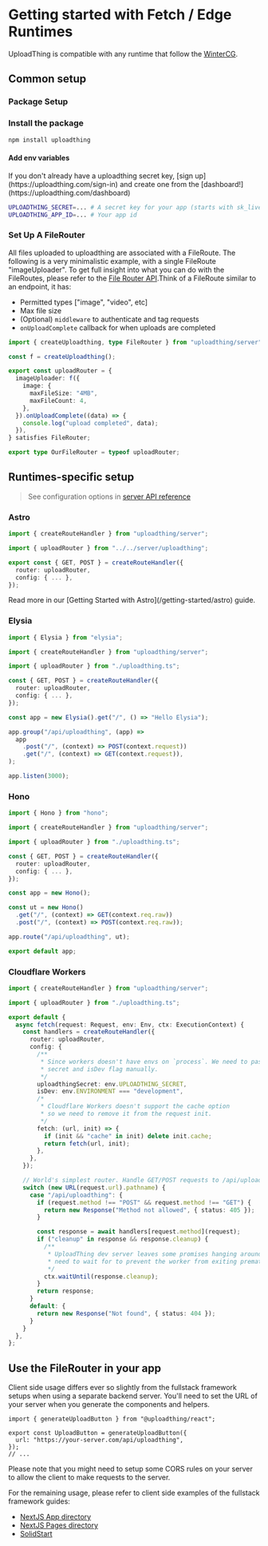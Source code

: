 
# Getting started with Fetch / Edge Runtimes

UploadThing is compatible with any runtime that follow the
[WinterCG](https://wintercg.org/).

## Common setup

### Package Setup

<Steps>

### Install the package


```sh npm2yarn
npm install uploadthing
```

#### Add env variables

<Callout>
  If you don't already have a uploadthing secret key, [sign
  up](https://uploadthing.com/sign-in) and create one from the
  [dashboard!](https://uploadthing.com/dashboard)
</Callout>

```bash copy
UPLOADTHING_SECRET=... # A secret key for your app (starts with sk_live_)
UPLOADTHING_APP_ID=... # Your app id
```

### Set Up A FileRouter

All files uploaded to uploadthing are associated with a FileRoute. The following
is a very minimalistic example, with a single FileRoute "imageUploader". To get
full insight into what you can do with the FileRoutes, please refer to the
[File Router API](/api-reference/server#file-routes).Think of a FileRoute
similar to an endpoint, it has:

- Permitted types ["image", "video", etc]
- Max file size
- (Optional) `middleware` to authenticate and tag requests
- `onUploadComplete` callback for when uploads are completed

```ts copy filename="uploadthing.ts"
import { createUploadthing, type FileRouter } from "uploadthing/server";

const f = createUploadthing();

export const uploadRouter = {
  imageUploader: f({
    image: {
      maxFileSize: "4MB",
      maxFileCount: 4,
    },
  }).onUploadComplete((data) => {
    console.log("upload completed", data);
  }),
} satisfies FileRouter;

export type OurFileRouter = typeof uploadRouter;
```

</Steps>

## Runtimes-specific setup

> See configuration options in
> [server API reference](/api-reference/server#createroutehandler)

### Astro

```ts filename="pages/api/uploadthing.ts"
import { createRouteHandler } from "uploadthing/server";

import { uploadRouter } from "../../server/uploadthing";

export const { GET, POST } = createRouteHandler({
  router: uploadRouter,
  config: { ... },
});
```

<Callout type="info">
  Read more in our [Getting Started with Astro](/getting-started/astro) guide.
</Callout>

### Elysia

```ts filename="src/index.ts"
import { Elysia } from "elysia";

import { createRouteHandler } from "uploadthing/server";

import { uploadRouter } from "./uploadthing.ts";

const { GET, POST } = createRouteHandler({
  router: uploadRouter,
  config: { ... },
});

const app = new Elysia().get("/", () => "Hello Elysia");

app.group("/api/uploadthing", (app) =>
  app
    .post("/", (context) => POST(context.request))
    .get("/", (context) => GET(context.request)),
);

app.listen(3000);
```

### Hono

```ts filename="src/index.ts"
import { Hono } from "hono";

import { createRouteHandler } from "uploadthing/server";

import { uploadRouter } from "./uploadthing.ts";

const { GET, POST } = createRouteHandler({
  router: uploadRouter,
  config: { ... },
});

const app = new Hono();

const ut = new Hono()
  .get("/", (context) => GET(context.req.raw))
  .post("/", (context) => POST(context.req.raw));

app.route("/api/uploadthing", ut);

export default app;
```

### Cloudflare Workers

```ts filename="src/worker.ts"
import { createRouteHandler } from "uploadthing/server";

import { uploadRouter } from "./uploadthing.ts";

export default {
  async fetch(request: Request, env: Env, ctx: ExecutionContext) {
    const handlers = createRouteHandler({
      router: uploadRouter,
      config: {
        /**
         * Since workers doesn't have envs on `process`. We need to pass
         * secret and isDev flag manually.
         */
        uploadthingSecret: env.UPLOADTHING_SECRET,
        isDev: env.ENVIRONMENT === "development",
        /*
         * Cloudflare Workers doesn't support the cache option
         * so we need to remove it from the request init.
         */
        fetch: (url, init) => {
          if (init && "cache" in init) delete init.cache;
          return fetch(url, init);
        },
      },
    });

    // World's simplest router. Handle GET/POST requests to /api/uploadthing
    switch (new URL(request.url).pathname) {
      case "/api/uploadthing": {
        if (request.method !== "POST" && request.method !== "GET") {
          return new Response("Method not allowed", { status: 405 });
        }

        const response = await handlers[request.method](request);
        if ("cleanup" in response && response.cleanup) {
          /**
           * UploadThing dev server leaves some promises hanging around that we
           * need to wait for to prevent the worker from exiting prematurely.
           */
          ctx.waitUntil(response.cleanup);
        }
        return response;
      }
      default: {
        return new Response("Not found", { status: 404 });
      }
    }
  },
};
```

## Use the FileRouter in your app

Client side usage differs ever so slightly from the fullstack framework setups
when using a separate backend server. You'll need to set the URL of your server
when you generate the components and helpers.

```tsx
import { generateUploadButton } from "@uploadthing/react";

export const UploadButton = generateUploadButton({
  url: "https://your-server.com/api/uploadthing",
});
// ...
```

<Callout type="info">
  Please note that you might need to setup some CORS rules on your server to
  allow the client to make requests to the server.
</Callout>

For the remaining usage, please refer to client side examples of the fullstack
framework guides:

- [NextJS App directory](/getting-started/appdir#create-the-uploadthing-components-optional)
- [NextJS Pages directory](/getting-started/pagedir#create-the-uploadthing-components-optional)
- [SolidStart](/getting-started/solid#use-the-filerouter-in-your-app)
